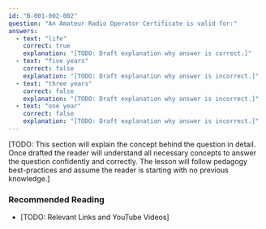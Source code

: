 ```yaml
---
id: "B-001-002-002"
question: "An Amateur Radio Operator Certificate is valid for:"
answers:
  - text: "life"
    correct: true
    explanation: "[TODO: Draft explanation why answer is correct.]"
  - text: "five years"
    correct: false
    explanation: "[TODO: Draft explanation why answer is incorrect.]"
  - text: "three years"
    correct: false
    explanation: "[TODO: Draft explanation why answer is incorrect.]"
  - text: "one year"
    correct: false
    explanation: "[TODO: Draft explanation why answer is incorrect.]"
---
```


[TODO: This section will explain the concept behind the question in detail. Once drafted the reader will understand all necessary concepts to answer the question confidently and correctly. The lesson will follow pedagogy best-practices and assume the reader is starting with no previous knowledge.]

### Recommended Reading

- [TODO: Relevant Links and YouTube Videos]
